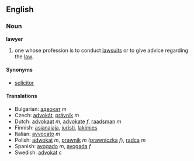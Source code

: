 ==English==

===Noun===
'''lawyer'''

# one whose profession is to conduct [[lawsuits]] or to give advice regarding the [[law]].

====Synonyms====
*[[solicitor]] <!-- might be syn in some dialects but not others -->

====Translations====
*Bulgarian: [[адвокат]] ''m''
*Czech: [[advokát]], [[právník]]  ''m''
*Dutch: [[advokaat]] ''m'', [[advokate]] ''f'', [[raadsman]] ''m''
*Finnish: [[asianajaja]], [[juristi]], [[lakimies]]
*Italian: [[avvocato]] ''m''
*Polish: [[adwokat]] ''m'', [[prawnik]] ''m'' ([[prawniczka]] ''f''), [[radca]] ''m''
*Spanish: [[avogado]] ''m'', [[avogada]] ''f''
*Swedish: [[advokat]] ''c''